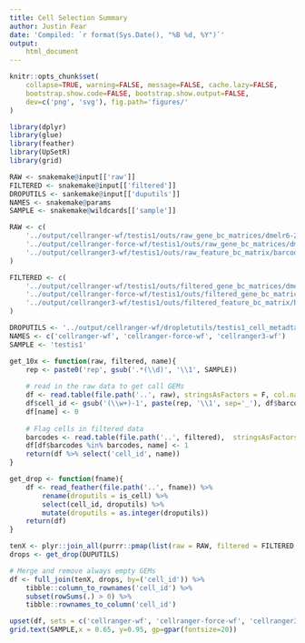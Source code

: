 ```yaml
---
title: Cell Selection Summary
author: Justin Fear
date: 'Compiled: `r format(Sys.Date(), "%B %d, %Y")`'
output: 
    html_document
---
```


```r
knitr::opts_chunk$set(
    collapse=TRUE, warning=FALSE, message=FALSE, cache.lazy=FALSE,
    bootstrap.show.code=FALSE, bootstrap.show.output=FALSE, 
    dev=c('png', 'svg'), fig.path='figures/'
)
```


```r
library(dplyr)
library(glue)
library(feather)
library(UpSetR)
library(grid)
```

```r
RAW <- snakemake@input[['raw']]
FILTERED <- snakemake@input[['filtered']]
DROPUTILS <- sankemake@input[['duputils']]
NAMES <- snakemake@params
SAMPLE <- snakemake@wildcards[['sample']]
```

```r
RAW <- c(
    '../output/cellranger-wf/testis1/outs/raw_gene_bc_matrices/dmelr6-24/barcodes.tsv',
    '../output/cellranger-force-wf/testis1/outs/raw_gene_bc_matrices/dmelr6-24/barcodes.tsv',
    '../output/cellranger3-wf/testis1/outs/raw_feature_bc_matrix/barcodes.tsv'
)

FILTERED <- c(
    '../output/cellranger-wf/testis1/outs/filtered_gene_bc_matrices/dmelr6-24/barcodes.tsv',
    '../output/cellranger-force-wf/testis1/outs/filtered_gene_bc_matrices/dmelr6-24/barcodes.tsv',
    '../output/cellranger3-wf/testis1/outs/filtered_feature_bc_matrix/barcodes.tsv'
)

DROPUTILS <- '../output/cellranger-wf/dropletutils/testis1_cell_metadta.feather'
NAMES <- c('cellranger-wf', 'cellranger-force-wf', 'cellranger3-wf')
SAMPLE <- 'testis1'
```

```r
get_10x <- function(raw, filtered, name){
    rep <- paste0('rep', gsub('.*(\\d)', '\\1', SAMPLE))
    
    # read in the raw data to get call GEMs
    df <- read.table(file.path('..', raw), stringsAsFactors = F, col.names = 'barcodes')
    df$cell_id <- gsub('(\\w+)-1', paste(rep, '\\1', sep='_'), df$barcodes)
    df[name] <- 0
    
    # Flag cells in filtered data
    barcodes <- read.table(file.path('..', filtered),  stringsAsFactors = F)[,1]
    df[df$barcodes %in% barcodes, name] <- 1
    return(df %>% select('cell_id', name))
}

get_drop <- function(fname){
    df <- read_feather(file.path('..', fname)) %>% 
        rename(droputils = is_cell) %>% 
        select(cell_id, droputils) %>%
        mutate(droputils = as.integer(droputils))
    return(df)
}
```

```r
tenX <- plyr::join_all(purrr::pmap(list(raw = RAW, filtered = FILTERED, name = NAMES), get_10x), by = "cell_id")
drops <- get_drop(DUPUTILS)

# Merge and remove always empty GEMs
df <- full_join(tenX, drops, by=('cell_id')) %>%
    tibble::column_to_rownames('cell_id') %>%
    subset(rowSums(.) > 0) %>%
    tibble::rownames_to_column('cell_id')
```

```r
upset(df, sets = c('cellranger-wf', 'cellranger-force-wf', 'cellranger3-wf', 'droputils'), order.by='degree', mainbar.y.label = 'Cell Detected')
grid.text(SAMPLE,x = 0.65, y=0.95, gp=gpar(fontsize=20))
```


